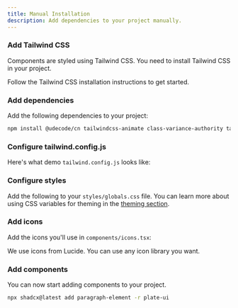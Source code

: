 ```yaml
---
title: Manual Installation
description: Add dependencies to your project manually.
---
```


<Steps>

### Add Tailwind CSS

Components are styled using Tailwind CSS. You need to install Tailwind CSS in your project.

<Link href="https://tailwindcss.com/docs/installation">Follow the Tailwind CSS installation instructions to get started.</Link>

### Add dependencies

Add the following dependencies to your project:

```bash
npm install @udecode/cn tailwindcss-animate class-variance-authority tailwind-merge lucide-react
```

### Configure tailwind.config.js

Here's what demo `tailwind.config.js` looks like:

<ComponentSource
  src="../../templates/plate-playground-template/tailwind.config.js"
  open
/>

### Configure styles

Add the following to your `styles/globals.css` file. You can learn more about using CSS variables for theming in the [theming section](/docs/components/theming).

<ComponentSource
  src="../../templates/plate-playground-template/src/styles/globals.css"
  open
/>

### Add icons

Add the icons you'll use in `components/icons.tsx`:

<ComponentSource src="../../templates/plate-playground-template/src/components/icons.tsx" />

We use icons from <Link href="https://lucide.dev">Lucide</Link>. You can use any icon library you want.

### Add components

You can now start adding components to your project.

```bash
npx shadcx@latest add paragraph-element -r plate-ui
```

</Steps>
